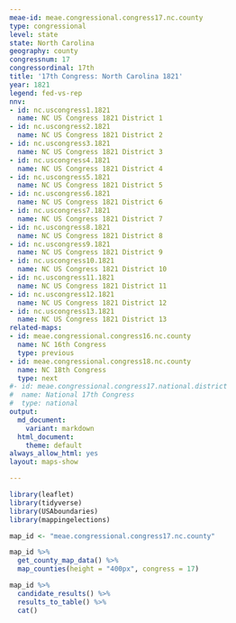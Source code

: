 ```yaml
---
meae-id: meae.congressional.congress17.nc.county
type: congressional
level: state
state: North Carolina
geography: county
congressnum: 17
congressordinal: 17th
title: '17th Congress: North Carolina 1821'
year: 1821
legend: fed-vs-rep
nnv:
- id: nc.uscongress1.1821
  name: NC US Congress 1821 District 1
- id: nc.uscongress2.1821
  name: NC US Congress 1821 District 2
- id: nc.uscongress3.1821
  name: NC US Congress 1821 District 3
- id: nc.uscongress4.1821
  name: NC US Congress 1821 District 4
- id: nc.uscongress5.1821
  name: NC US Congress 1821 District 5
- id: nc.uscongress6.1821
  name: NC US Congress 1821 District 6
- id: nc.uscongress7.1821
  name: NC US Congress 1821 District 7
- id: nc.uscongress8.1821
  name: NC US Congress 1821 District 8
- id: nc.uscongress9.1821
  name: NC US Congress 1821 District 9
- id: nc.uscongress10.1821
  name: NC US Congress 1821 District 10
- id: nc.uscongress11.1821
  name: NC US Congress 1821 District 11
- id: nc.uscongress12.1821
  name: NC US Congress 1821 District 12
- id: nc.uscongress13.1821
  name: NC US Congress 1821 District 13
related-maps:
- id: meae.congressional.congress16.nc.county
  name: NC 16th Congress
  type: previous
- id: meae.congressional.congress18.nc.county
  name: NC 18th Congress
  type: next
#- id: meae.congressional.congress17.national.district
#  name: National 17th Congress
#  type: national
output:
  md_document:
    variant: markdown
  html_document:
    theme: default
always_allow_html: yes
layout: maps-show

---
```


```r
library(leaflet)
library(tidyverse)
library(USAboundaries)
library(mappingelections)

map_id <- "meae.congressional.congress17.nc.county"
```

<div class="map">

```r
map_id %>%
  get_county_map_data() %>%
  map_counties(height = "400px", congress = 17)
```

</div>

<div class="results-table">

```r
map_id %>%
  candidate_results() %>%
  results_to_table() %>%
  cat()
```

</div>
